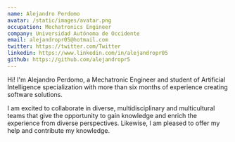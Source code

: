 ```yaml
---
name: Alejandro Perdomo
avatar: /static/images/avatar.png
occupation: Mechatronics Engineer
company: Universidad Autónoma de Occidente
email: alejandropr05@hotmail.com
twitter: https://twitter.com/Twitter
linkedin: https://www.linkedin.com/in/alejandropr05
github: https://github.com/alejandropr5
---
```


Hi! I'm Alejandro Perdomo, a Mechatronic Engineer and student of Artificial Intelligence specialization with more than six months of experience creating software solutions.

I am excited to collaborate in diverse, multidisciplinary and multicultural teams that give the opportunity to gain knowledge and enrich the experience from diverse perspectives. Likewise, I am pleased to offer my help and contribute my knowledge.
